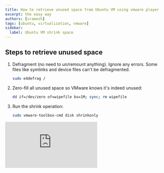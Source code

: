 ```yaml
---
title: How to retrieve unused space from Ubuntu VM using vmware player
excerpt: the easy way
authors: [sramesh]
tags: [ubuntu, virtualization, vmware]
sidebar:
  label: Ubuntu VM shrink space
---
```



## Steps to retrieve unused space

<Steps>

1. Defragment (no need to un/remount anything). Ignore any errors. Some files like symlinks and device files can't be defragmented.

    ```bash frame="none"
    sudo e4defrag /
    ```

2. Zero-fill all unused space so VMware knows it's indeed unused:

    ```bash frame="none"
    dd if=/dev/zero of=wipefile bs=1M; sync; rm wipefile
    ```

3. Run the shrink operation:

    ```bash frame="none"
    sudo vmware-toolbox-cmd disk shrinkonly
    ```

</Steps>

<iframe src="https://www.youtube.com/embed/-k4WNjemK5I?si=GBZwwNTsPdksNcXm" title="YouTube video player" frameborder="0" allow="accelerometer; autoplay; clipboard-write; encrypted-media; gyroscope; picture-in-picture; web-share" allowfullscreen></iframe>
